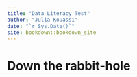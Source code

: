 ```yaml
--- 
title: "Data Literacy Test"
author: "Julia Kouassi"
date: "`r Sys.Date()`"
site: bookdown::bookdown_site
---
```


# Down the rabbit-hole


